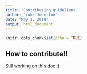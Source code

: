 ```yaml
---
title: "Contributing guideliens"
author: "Luke Johnston"
date: "May 1, 2018"
output: html_document
---
```


```r
knitr::opts_chunk$set(echo = TRUE)
```

## How to contribute!!

Still working on this doc :)
